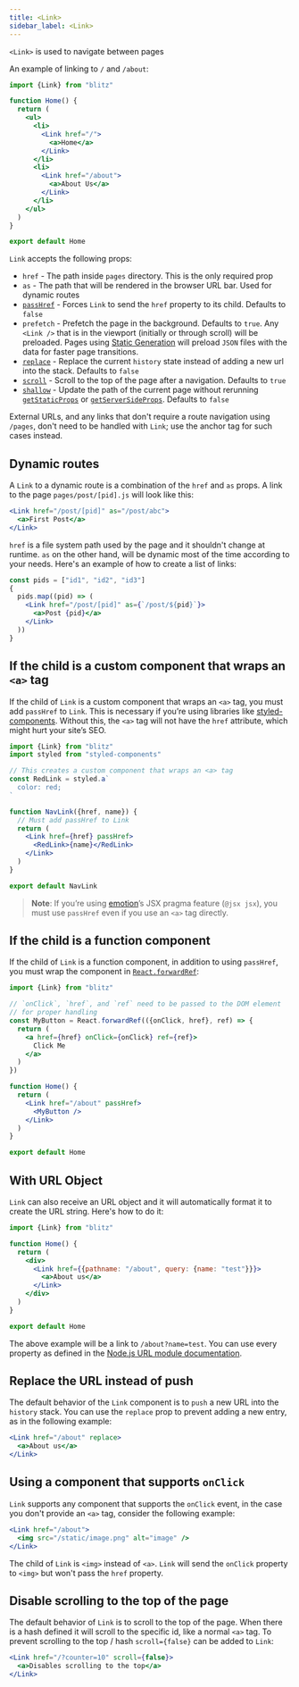```yaml
---
title: <Link>
sidebar_label: <Link>
---
```


`<Link>` is used to navigate between pages

An example of linking to `/` and `/about`:

```jsx
import {Link} from "blitz"

function Home() {
  return (
    <ul>
      <li>
        <Link href="/">
          <a>Home</a>
        </Link>
      </li>
      <li>
        <Link href="/about">
          <a>About Us</a>
        </Link>
      </li>
    </ul>
  )
}

export default Home
```

`Link` accepts the following props:

- `href` - The path inside `pages` directory. This is the only required prop
- `as` - The path that will be rendered in the browser URL bar. Used for dynamic routes
- [`passHref`](#if-the-child-is-a-custom-component-that-wraps-an-a-tag) - Forces `Link` to send the `href` property to its child. Defaults to `false`
- `prefetch` - Prefetch the page in the background. Defaults to `true`. Any `<Link />` that is in the viewport (initially or through scroll) will be preloaded. Pages using [Static Generation](./get-static-props.mdx) will preload `JSON` files with the data for faster page transitions.
- [`replace`](#replace-the-url-instead-of-push) - Replace the current `history` state instead of adding a new url into the stack. Defaults to `false`
- [`scroll`](#disable-scrolling-to-the-top-of-the-page) - Scroll to the top of the page after a navigation. Defaults to `true`
- [`shallow`](#todo) - Update the path of the current page without rerunning [`getStaticProps`](./get-static-props.mdx) or [`getServerSideProps`](./get-server-side-props.mdx). Defaults to `false`

External URLs, and any links that don't require a route navigation using `/pages`, don't need to be handled with `Link`; use the anchor tag for such cases instead.

## Dynamic routes

A `Link` to a dynamic route is a combination of the `href` and `as` props. A link to the page `pages/post/[pid].js` will look like this:

```jsx
<Link href="/post/[pid]" as="/post/abc">
  <a>First Post</a>
</Link>
```

`href` is a file system path used by the page and it shouldn't change at runtime. `as` on the other hand, will be dynamic most of the time according to your needs. Here's an example of how to create a list of links:

```jsx
const pids = ["id1", "id2", "id3"]
{
  pids.map((pid) => (
    <Link href="/post/[pid]" as={`/post/${pid}`}>
      <a>Post {pid}</a>
    </Link>
  ))
}
```

## If the child is a custom component that wraps an `<a>` tag

If the child of `Link` is a custom component that wraps an `<a>` tag, you must add `passHref` to `Link`. This is necessary if you’re using libraries like [styled-components](https://styled-components.com/). Without this, the `<a>` tag will not have the `href` attribute, which might hurt your site’s SEO.

```jsx
import {Link} from "blitz"
import styled from "styled-components"

// This creates a custom component that wraps an <a> tag
const RedLink = styled.a`
  color: red;
`

function NavLink({href, name}) {
  // Must add passHref to Link
  return (
    <Link href={href} passHref>
      <RedLink>{name}</RedLink>
    </Link>
  )
}

export default NavLink
```

> **Note**: If you’re using [emotion](https://emotion.sh/)’s JSX pragma feature (`@jsx jsx`), you must use `passHref` even if you use an `<a>` tag directly.

## If the child is a function component

If the child of `Link` is a function component, in addition to using `passHref`, you must wrap the component in [`React.forwardRef`](https://reactjs.org/docs/react-api.html#reactforwardref):

```jsx
import {Link} from "blitz"

// `onClick`, `href`, and `ref` need to be passed to the DOM element
// for proper handling
const MyButton = React.forwardRef(({onClick, href}, ref) => {
  return (
    <a href={href} onClick={onClick} ref={ref}>
      Click Me
    </a>
  )
})

function Home() {
  return (
    <Link href="/about" passHref>
      <MyButton />
    </Link>
  )
}

export default Home
```

## With URL Object

`Link` can also receive an URL object and it will automatically format it to create the URL string. Here's how to do it:

```jsx
import {Link} from "blitz"

function Home() {
  return (
    <div>
      <Link href={{pathname: "/about", query: {name: "test"}}}>
        <a>About us</a>
      </Link>
    </div>
  )
}

export default Home
```

The above example will be a link to `/about?name=test`. You can use every property as defined in the [Node.js URL module documentation](https://nodejs.org/api/url.html#url_url_strings_and_url_objects).

## Replace the URL instead of push

The default behavior of the `Link` component is to `push` a new URL into the `history` stack. You can use the `replace` prop to prevent adding a new entry, as in the following example:

```jsx
<Link href="/about" replace>
  <a>About us</a>
</Link>
```

## Using a component that supports `onClick`

`Link` supports any component that supports the `onClick` event, in the case you don't provide an `<a>` tag, consider the following example:

```jsx
<Link href="/about">
  <img src="/static/image.png" alt="image" />
</Link>
```

The child of `Link` is `<img>` instead of `<a>`. `Link` will send the `onClick` property to `<img>` but won't pass the `href` property.

## Disable scrolling to the top of the page

The default behavior of `Link` is to scroll to the top of the page. When there is a hash defined it will scroll to the specific id, like a normal `<a>` tag. To prevent scrolling to the top / hash `scroll={false}` can be added to `Link`:

```jsx
<Link href="/?counter=10" scroll={false}>
  <a>Disables scrolling to the top</a>
</Link>
```
